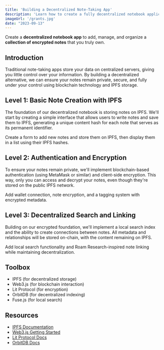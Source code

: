 ```yaml
---
title: 'Building a Decentralized Note-Taking App'
description: 'Learn how to create a fully decentralized notebook application using IPFS storage and blockchain authentication for a truly user-owned note management system.'
imageUrl: '/grants.jpg'
date: "2023-09-13"
---
```


Create a <strong className="text-brand-blue-medium">decentralized notebook app</strong> to add, manage, and organize a <strong className="text-brand-purple">collection of encrypted notes</strong> that you truly own.

## Introduction

Traditional note-taking apps store your data on centralized servers, giving you little control over your information. By building a decentralized alternative, we can ensure your notes remain private, secure, and fully under your control using blockchain technology and IPFS storage.

## Level 1: Basic Note Creation with IPFS

The foundation of our decentralized notebook is storing notes on IPFS. We'll start by creating a simple interface that allows users to write notes and save them to IPFS, generating a unique content hash for each note that serves as its permanent identifier.

Create a form to add new notes and store them on IPFS, then display them in a list using their IPFS hashes.

## Level 2: Authentication and Encryption

To ensure your notes remain private, we'll implement blockchain-based authentication (using MetaMask or similar) and client-side encryption. This way, only you can access and decrypt your notes, even though they're stored on the public IPFS network.

Add wallet connection, note encryption, and a tagging system with encrypted metadata.

## Level 3: Decentralized Search and Linking

Building on our encrypted foundation, we'll implement a local search index and the ability to create connections between notes. All metadata and relationships will be stored on-chain, with the content remaining on IPFS.

Add local search functionality and Roam Research-inspired note linking while maintaining decentralization.

## Toolbox
- IPFS (for decentralized storage)
- Web3.js (for blockchain interaction)
- Lit Protocol (for encryption)
- OrbitDB (for decentralized indexing)
- Fuse.js (for local search)

## Resources
- [IPFS Documentation](https://docs.ipfs.tech/)
- [Web3.js Getting Started](https://web3js.readthedocs.io/)
- [Lit Protocol Docs](https://developer.litprotocol.com/)
- [OrbitDB Docs](https://github.com/orbitdb/orbit-db)

